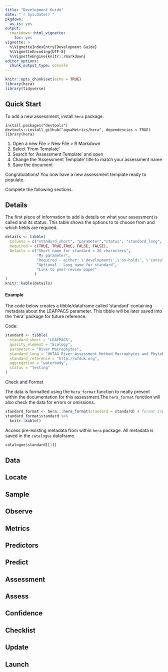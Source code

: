 ```yaml
---
title: "Development Guide"
date: "`r Sys.Date()`"
pkgdown:
  as_is: yes
output: 
  rmarkdown::html_vignette:
    toc: yes
vignette: >
  %\VignetteIndexEntry{Development Guide}
  %\VignetteEncoding{UTF-8}  
  %\VignetteEngine{knitr::rmarkdown}
editor_options: 
  chunk_output_type: console
---
```


```r
knitr::opts_chunk$set(echo = TRUE)
library(hera)
library(tidyverse)
```

## Quick Start

To add a new assessment, install `hera` package.
 
```
install.packages("devtools")
devtools::install_github("aquaMetrics/hera", dependencies = TRUE)
library(hera)
```

1. Open a new File > New File > R Markdown
2. Select 'From Template'
3. Search for 'Assessment Template' and open
4. Change the 'Assessment Template' title to match your assessment name
5. Save the document

Congratulations! You now have a new assessment template ready to populate. 

Complete the following sections.

## Details

The first piece of information to add is details on what your assessment is called and its status. This table shows the options to to choose from and which fields are required. 

```r
details <- tibble(
  Columns = c("standard_short", "parameter","status", "standard_long", "standard_reference"),
  Required = c(TRUE, TRUE,TRUE, FALSE, FALSE),
  Details = c("Short name for standard < 26 characters",
              "My parameter",
              "Required - either: \'development\',\'on-hold\', \'consultation\','deprecated\' or 'deployed\'",
              "Optional - Long name for standard",
              "Link to peer-review paper"
             )
)
knitr::kable(details)
```

#### Example

The code below creates a tibble/dataframe called 'standard' containing metadata
about the LEAFPACS parameter. This tibble will be later saved into the 'hera'
package for future reference. 

Code:
```r
standard <- tibble(
  standard_short = "LEAFPACS",
  quality_element = "Ecology",
  parameter = "River Macrophytes",
  standard_long = "UKTAG River Assessment Method Macrophytes and Phytobenthos",
  standard_reference = "http://wfduk.org",
  aggregation = "waterbody",
  status = "testing"
)
```

Check and Format

The data is formatted using the `hera_format` function to neatly present within
the documentation for this assessment.The `hera_format` function will also check 
the data for errors or omissions.

```r
standard_format <- hera:::hera_format(standard = standard) # format table
standard_format$standard %>%
  knitr::kable()
```

Access pre-existing metadata from within `hera` package. All metadata is saved
in the `catalogue` dataframe.
```r
catalogue$standard[[1]]
```


## Data

## Locate

## Sample

## Observe

## Metrics

## Predictors

## Predict

## Assessment

## Assess

## Confidence

## Checklist

## Update

## Launch
